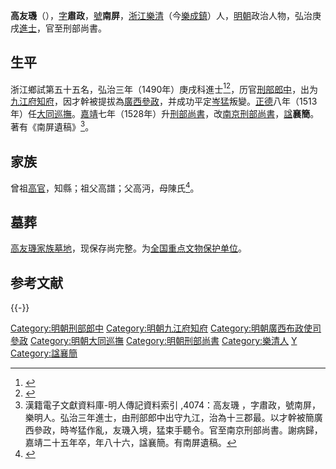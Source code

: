{{明清人物信息框
| 姓名 = 高友璣
| 原名 =
| 圖片名稱 = 
| 圖片大小 =
| 圖片說明 = 
| 最高職務 = 刑部尚書
| 國家 = 大明 
| 爵位 =
| 籍貫 = 浙江溫州府樂清縣
| 族裔 = 
| 字號 = 字肅政，號南屏
| 諡號 = 襄簡
| 出生日期 = 天順五年（1461年）
| 出生地點 = 
| 逝世日期 = 嘉靖二十五年（1546年）
| 逝世地點 =
| 墓葬 =
| 配偶 = 
| 親屬 = 
| 出身 =
* 弘治三年庚戌科同進士出身
| 經歷 =
| 著作 = 
*《南屏遺稿》
}}
'''高友璣'''（{{bd|1461年||1546年|catIdx=G高}}），[[表字|字]]'''肅政'''，[[號|號]]'''南屏'''，[[浙江|浙江]][[樂清|樂清]]（今[[樂成鎮|樂成鎮]]）人，[[明朝|明朝]]政治人物，弘治庚戌[[進士|進士]]，官至刑部尚書。

== 生平 ==
浙江鄉試第五十五名，弘治三年（1490年）庚戌科進士<ref>{{Cite book|title=《[[皇明贡举考|皇明贡举考]]》卷五|last=（明）[[张朝瑞|张朝瑞]]|first=|publisher=《续修四库全书》史部第828册|year=|isbn=|location=|pages=}}</ref><ref>{{Cite book|title=贡举志五种 上|last=鲁小俊，江俊伟著|first=|publisher=武汉：武汉大学出版社|year=2009|isbn=978-7-307-07043-1|location=|pages=}}</ref>，历官[[刑部|刑部]][[郎中|郎中]]，出为[[九江府|九江府]][[知府|知府]]，因才幹被提拔為[[廣西|廣西]][[參政|參政]]，并成功平定[[岑猛|岑猛]]叛變。[[正德_(明朝)|正德]]八年（1513年）任[[大同巡撫|大同巡撫]]。[[嘉靖|嘉靖]]七年（1528年）升[[刑部尚書|刑部尚書]]，改[[南京刑部尚書|南京刑部尚書]]，[[諡|諡]]'''襄簡'''。著有《南屏遺稿》<ref>漢籍電子文獻資料庫-明人傳記資料索引 ,4074：高友璣 ，字肅政，號南屏，樂明人。弘治三年進士，由刑部郎中出守九江，治為十三郡最。以才幹被簡廣西參政，時岑猛作亂，友璣入境，猛束手聽令。官至南京刑部尚書。謝病歸，嘉靖二十五年卒，年八十六，諡襄簡。有南屏遺稿。</ref>。

==家族==
曾祖[[高官|高官]]，知縣；祖父高譜；父高沔，母陳氏<ref>{{Cite book|title=天一阁藏明代科举录选刊 登科录 点校本|last=龚延明主编|first=|publisher=宁波出版社|year=2016|isbn=978-7-5526-2320-8|location=宁波|pages=|quote=《天一閣藏明代科舉錄選刊.登科錄》之《弘治三年庚戌科進士登科錄》}}</ref>。

==墓葬==
[[高氏家族墓地|高友璣家族墓地]]，现保存尚完整。为[[全国重点文物保护单位|全国重点文物保护单位]]。

==参考文献==
{{reflist}}

{{-}}
{{start box}}
{{s-off}}
{{succession box|[[胡世寧|胡世寧]]|[[周倫|周倫]]|[[明朝刑部尚書|明朝刑部尚書]]|嘉靖七年戊子-嘉靖八年己丑<br />1928年-1929年}}
{{end box}}
{{弘治三年庚戌科殿試金榜}}
{{DEFAULTSORT:Gao高}}
[[Category:明朝刑部郎中|Category:明朝刑部郎中]]
[[Category:明朝九江府知府|Category:明朝九江府知府]]
[[Category:明朝廣西布政使司參政|Category:明朝廣西布政使司參政]]
[[Category:明朝大同巡撫|Category:明朝大同巡撫]]
[[Category:明朝刑部尚書|Category:明朝刑部尚書]]
[[Category:樂清人|Category:樂清人]]
[[Category:高姓|Y]]
[[Category:諡襄簡|Category:諡襄簡]]
